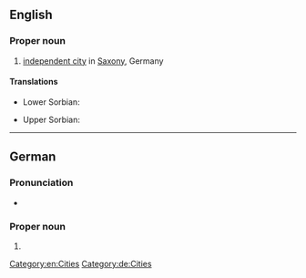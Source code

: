 ==English==
{{wikipedia}}

===Proper noun===
{{en-proper noun}}

# [[independent city]] in [[Saxony]], Germany

====Translations====
{{trans-top|city}}
* Lower Sorbian: {{t|dsb|Wórjejce}}
{{trans-mid}}
* Upper Sorbian: {{t|hsb|Wojerecy}}
{{trans-bottom}}

[[Category:en:Cities]]

----

==German==
{{wikipedia|lang=de}}

===Pronunciation===
* {{audio|de|De-Hoyerswerda.ogg|Audio}}

===Proper noun===
{{de-proper noun}}

# {{place|de|independent city|s/Saxony|c/Germany|t1=Hoyerswerda}}

[[Category:de:Cities]]